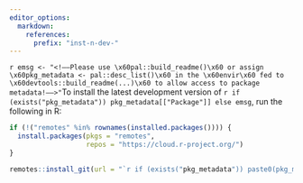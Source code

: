 ```yaml
---
editor_options:
  markdown:
    references:
      prefix: "inst-n-dev-"
---
```


`r emsg <- "<!––Please use \x60pal::build_readme()\x60 or assign \x60pkg_metadata <- pal::desc_list()\x60 in the \x60envir\x60 fed to \x60devtools::build_readme(...)\x60 to allow access to package metadata!––>"`To
install the latest development version of `r if (exists("pkg_metadata")) pkg_metadata[["Package"]] else emsg`, run the following in R:

``` .r
if (!("remotes" %in% rownames(installed.packages()))) {
  install.packages(pkgs = "remotes",
                   repos = "https://cloud.r-project.org/")
}

remotes::install_git(url = "`r if (exists("pkg_metadata")) paste0(pkg_metadata[["URL"]][1L], ".git") else emsg`")
```
